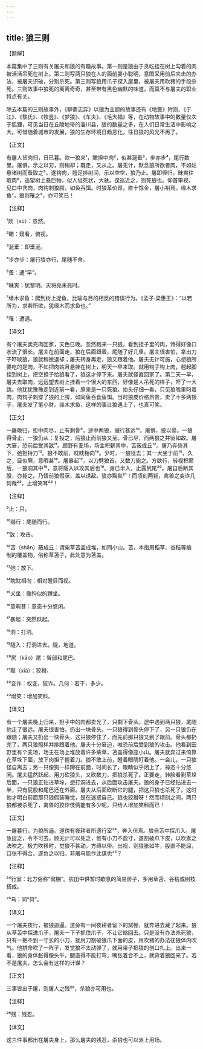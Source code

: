 ```yaml
---
---
---
```

title: 狼三则
---




【题解】


本篇集中了三则有关屠夫和狼的有趣故事。第一则是狼由于贪吃挂在树上勾着的肉被活活吊死在树上。第二则写两只狼在人的面前耍小聪明，意图采用前后夹击的办法，被屠夫识破，分别杀死。第三则写狼用爪子探入屋里，被屠夫用吹猪的手段杀死。三则故事中狼死的离离奇奇，甚至带有黑色幽默的味道，而莫不与屠夫的职业特点有关。

除去本篇的三则故事外，《聊斋志异》以狼为主题的故事还有《地震》附则、《于江》、《黎氏》、《牧竖》、《梦狼》、《车夫》、《毛大福》等，在动物故事中的数量仅次于狐狸，可见当日在丘陵地带的淄川县，狼的数量之多，在人们日常生活中影响之大。可惜随着城市的发展，狼的生存环境日趋恶化，往日狼的风光不再了。


【正文】

有屠人货肉归，日已暮。欻一狼来¹，瞰担中肉²，似甚涎垂³，步亦步⁴，尾行数里。屠惧，示之以刃，则稍却；既走，又从之。屠无计，默念狼所欲者肉，不如姑悬诸树而蚤取之⁵。遂钩肉，翘足挂树间，示以空空，狼乃止。屠即径归。昧爽往取肉⁶，遥望树上悬巨物，似人缢死状，大骇。逡巡近之，则死狼也。仰首审视，见口中含肉，肉钩刺狼腭，如鱼吞饵。时狼革价昂，直十馀金，屠小裕焉。缘木求鱼⁷，狼则罹之⁸，亦可笑已！

【注释】


¹欻（xū）：忽然。

²瞰：窥看，俯视。

³涎垂：即垂涎。

⁴步亦步：屠行狼亦行，尾随不舍。

⁵蚤：通“早”。

⁶昧爽：犹黎明。天将亮未亮时。

⁷缘木求鱼：爬到树上捉鱼，比喻与目的相反的错误行为。《孟子·梁惠王》：“以若所为，求若所欲，犹缘木而求鱼也。”

⁸罹：遭遇。





【译文】


有个屠夫卖完肉回家，天色已晚。忽然跑来一只狼，看到担子里的肉，馋得好像口水流了很长。屠夫在前面走，狼在后面跟着，尾随了好几里。屠夫很害怕，拿出刀子吓唬狼，狼就稍微退却；屠夫转身再走，狼又跟着他。屠夫无计可施，心想狼所要吃的是肉，不如把肉姑且悬挂在树上，明天一早来取。就用钩子钩上肉，翘起脚挂到树上，把空担子给狼看了，狼这才停下来。屠夫就径直回家了。第二天一早，屠夫去取肉，远远望去树上挂着一个很大的东西，好像是人吊死的样子，吓了一大跳。他犹犹豫豫走到近前一看，原来是一只死狼。抬头仔细一看，只见狼嘴里叼着肉，肉钩子刺穿了狼的上腭，如同鱼吞食鱼饵。当时狼皮价格昂贵，卖了十多两银子，屠夫发了笔小财。缘木求鱼，这样的事让狼遇上了，也真可笑。


【正文】

一屠晚归，担中肉尽，止有剩骨⁹。途中两狼，缀行甚远¹⁰。屠惧，投以骨。一狼得骨止，一狼仍从；复投之，后狼止而前狼又至。骨已尽，而两狼之并驱如故。屠大窘，恐前后受其敌¹¹。顾野有麦场，场主积薪其中，苫蔽成丘¹²。屠乃奔倚其下，弛担持刀¹³。狼不敢前，眈眈相向¹⁴。少时，一狼径去；其一犬坐于前¹⁵，久之，目似瞑，意暇甚¹⁶。屠暴起¹⁷，以刀劈狼首，又数刀毙之。方欲行，转视积薪后，一狼洞其中¹⁸，意将隧入以攻其后也¹⁹。身已半入，止露尻尾²⁰。屠自后断其股，亦毙之。乃悟前狼假寐，盖以诱敌。狼亦黠矣²¹！而顷刻两毙，禽兽之变诈几何哉²²，止增笑耳²³！

【注释】


⁹止：只。

¹⁰缀行：尾随而行。

¹¹敌：攻击。

¹²苫（shān）蔽成丘：谓柴草苫盖成堆，如同小山。苫，本指用稻草、谷秸等编制的覆盖物，俗称草苫子，此处意为苫盖。

¹³弛：放下。

¹⁴眈眈相向：相对瞪目而视。

¹⁵犬坐：像狗似的蹲坐。

¹⁶意暇甚：意态十分悠闲。

¹⁷暴起：突然跃起。

¹⁸洞：打洞。

¹⁹隧入：打洞进去。隧，地道。

²⁰尻（kāo）尾：臀部和尾巴。

²¹黠（xiá）：狡猾。

²²变诈：权变，狡诈。几何：若干，多少。

²³增笑：增加笑料。





【译文】


有一个屠夫晚上归来，担子中的肉都卖光了，只剩下骨头。途中遇到两只狼，尾随他走了很远。屠夫很害怕，扔出一块骨头。一只狼得到骨头停下了，另一只狼仍在跟随；屠夫又扔出一块骨头，这只狼停住了，而先前那只狼又到了跟前。骨头都扔完了，两只狼照样并排跟着他。屠夫十分窘迫，唯恐前后受到狼的攻击。他看到田野里有个麦场，场主在场上堆放着许多柴草，苫盖得像座小山。屠夫就奔过来倚靠在草垛下面，放下肉担子握着刀。狼不敢上前，瞪着眼睛盯着他。一会儿，一只狼径自离去；另一只像狗一样蹲在前面，时间长了，眼睛似乎闭上了，神态十分悠闲。屠夫猛然跃起，用刀砍狼头，又砍数刀，把狼杀死了。正要走，转脸看到草垛后面，一只狼正钻进草垛，想打洞进去，从后面攻击屠夫。狼的身子已经钻进去一半，只有屁股和尾巴还在外面。屠夫从后面砍断它的腿，把这只狼也杀死了。这时他才明白前面那只狼假装睡觉，是在迷惑自己。狼也狡猾呀！然而顷刻之间，两只狼都被杀死了，禽兽的狡诈伎俩能有多少呢，只给人增加笑料而已！


【正文】

一屠暮行，为狼所逼。道傍有夜耕者所遗行室²⁴，奔入伏焉。狼自苫中探爪入。屠急捉之，令不可去。顾无计可以死之，惟有小刀不盈寸，遂割破爪下皮，以吹豕之法吹之。极力吹移时，觉狼不甚动，方缚以带。出视，则狼胀如牛，股直不能屈，口张不得合。遂负之以归。非屠乌能作此谋也²⁵？

【注释】


²⁴行室：北方俗称“窝棚”。农田中供暂时歇息的简易房子，多用草苫、谷秸或树枝搭成。

²⁵乌：同“何”。





【译文】


一个屠夫夜行，被狼追逼。道旁有一间夜耕者留下的窝棚，就奔进去藏了起来。狼从草苫中探进爪子，屠夫一下子抓住爪子，不让它缩回去。只是没有办法杀死狼，只有一把不到一寸长的小刀，就用刀割破狼爪下面的皮，用吹猪的办法往狼体内吹气。他拼命吹了一阵子，发觉狼不太动弹了，就用带子把狼的创口扎上。出来一看，狼的身体胀得像头牛，腿直得不能打弯，嘴张着合不上，就背着狼回来了。若不是屠夫，怎么会有这样的计谋？


【正文】

三事皆出于屠，则屠人之残²⁶，杀狼亦可用也。

【注释】


²⁶残：残忍。





【译文】


这三件事都出在屠夫身上，那么屠夫的残忍，杀狼也可以派上用场。